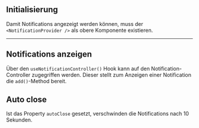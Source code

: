 ## Initialisierung

Damit Notifications angezeigt werden können, muss der `<NotificationProvider />`
als obere Komponente existieren.

<LiveCodeEditor example="provider" />

---

## Notifications anzeigen

Über den `useNotificationController()` Hook kann auf den Notification-Controller
zugegriffen werden. Dieser stellt zum Anzeigen einer Notification die
`add()`-Method bereit.

<LiveCodeEditor />

## Auto close

Ist das Property `autoClose` gesetzt, verschwinden die Notifications nach 10
Sekunden.

<LiveCodeEditor example="auto-close" editorCollapsed />
